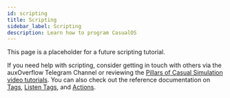```yaml
---
id: scripting
title: Scripting
sidebar_label: Scripting
description: Learn how to program CasualOS
---
```


This page is a placeholder for a future scripting tutorial.

If you need help with scripting, consider getting in touch with others via the auxOverflow Telegram Channel or
reviewing the [Pillars of Casual Simulation video tutorials](./pillars.mdx).
You can also check out the reference documentation on [Tags](../tags.mdx), [Listen Tags](../tags/listen.mdx), and [Actions](../actions/data.mdx).